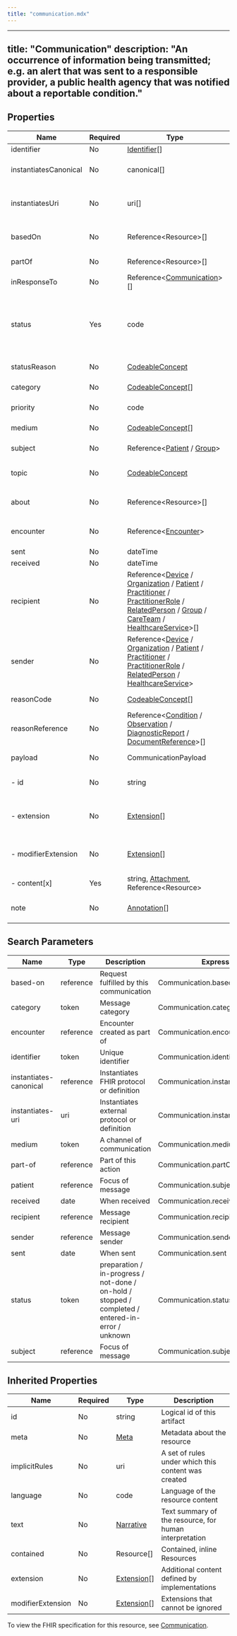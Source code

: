 ```yaml
---
title: "communication.mdx"
---
```


---
title: "Communication"
description: "An occurrence of information being transmitted; e.g. an alert that was sent to a responsible provider, a public health agency that was notified about a reportable condition."
---

## Properties

| Name                  | Required | Type                                                                                                                                                                                                                                                                                                                                                                                                                                                                                                                                        | Description                                                                                       |
| --------------------- | -------- | ------------------------------------------------------------------------------------------------------------------------------------------------------------------------------------------------------------------------------------------------------------------------------------------------------------------------------------------------------------------------------------------------------------------------------------------------------------------------------------------------------------------------------------------- | ------------------------------------------------------------------------------------------------- |
| identifier            | No       | [Identifier](/medical-api/fhir/data-types/identifier)[]                                                                                                                                                                                                                                                                                                                                                                                                                                                                                     | Unique identifier                                                                                 |
| instantiatesCanonical | No       | canonical[]                                                                                                                                                                                                                                                                                                                                                                                                                                                                                                                                 | Instantiates FHIR protocol or definition                                                          |
| instantiatesUri       | No       | uri[]                                                                                                                                                                                                                                                                                                                                                                                                                                                                                                                                       | Instantiates external protocol or definition                                                      |
| basedOn               | No       | Reference&lt;Resource&gt;[]                                                                                                                                                                                                                                                                                                                                                                                                                                                                                                                 | Request fulfilled by this communication                                                           |
| partOf                | No       | Reference&lt;Resource&gt;[]                                                                                                                                                                                                                                                                                                                                                                                                                                                                                                                 | Part of this action                                                                               |
| inResponseTo          | No       | Reference&lt;[Communication](/medical-api/fhir/resources/communication)&gt;[]                                                                                                                                                                                                                                                                                                                                                                                                                                                               | Reply to                                                                                          |
| status                | Yes      | code                                                                                                                                                                                                                                                                                                                                                                                                                                                                                                                                        | preparation / in-progress / not-done / on-hold / stopped / completed / entered-in-error / unknown |
| statusReason          | No       | [CodeableConcept](/medical-api/fhir/data-types/codeableconcept)                                                                                                                                                                                                                                                                                                                                                                                                                                                                             | Reason for current status                                                                         |
| category              | No       | [CodeableConcept](/medical-api/fhir/data-types/codeableconcept)[]                                                                                                                                                                                                                                                                                                                                                                                                                                                                           | Message category                                                                                  |
| priority              | No       | code                                                                                                                                                                                                                                                                                                                                                                                                                                                                                                                                        | routine / urgent / asap / stat                                                                    |
| medium                | No       | [CodeableConcept](/medical-api/fhir/data-types/codeableconcept)[]                                                                                                                                                                                                                                                                                                                                                                                                                                                                           | A channel of communication                                                                        |
| subject               | No       | Reference&lt;[Patient](/medical-api/fhir/resources/patient) / [Group](/medical-api/fhir/resources/group)&gt;                                                                                                                                                                                                                                                                                                                                                                                                                                | Focus of message                                                                                  |
| topic                 | No       | [CodeableConcept](/medical-api/fhir/data-types/codeableconcept)                                                                                                                                                                                                                                                                                                                                                                                                                                                                             | Description of the purpose/content                                                                |
| about                 | No       | Reference&lt;Resource&gt;[]                                                                                                                                                                                                                                                                                                                                                                                                                                                                                                                 | Resources that pertain to this communication                                                      |
| encounter             | No       | Reference&lt;[Encounter](/medical-api/fhir/resources/encounter)&gt;                                                                                                                                                                                                                                                                                                                                                                                                                                                                         | Encounter created as part of                                                                      |
| sent                  | No       | dateTime                                                                                                                                                                                                                                                                                                                                                                                                                                                                                                                                    | When sent                                                                                         |
| received              | No       | dateTime                                                                                                                                                                                                                                                                                                                                                                                                                                                                                                                                    | When received                                                                                     |
| recipient             | No       | Reference&lt;[Device](/medical-api/fhir/resources/device) / [Organization](/medical-api/fhir/resources/organization) / [Patient](/medical-api/fhir/resources/patient) / [Practitioner](/medical-api/fhir/resources/practitioner) / [PractitionerRole](/medical-api/fhir/resources/practitionerrole) / [RelatedPerson](/medical-api/fhir/resources/relatedperson) / [Group](/medical-api/fhir/resources/group) / [CareTeam](/medical-api/fhir/resources/careteam) / [HealthcareService](/medical-api/fhir/resources/healthcareservice)&gt;[] | Message recipient                                                                                 |
| sender                | No       | Reference&lt;[Device](/medical-api/fhir/resources/device) / [Organization](/medical-api/fhir/resources/organization) / [Patient](/medical-api/fhir/resources/patient) / [Practitioner](/medical-api/fhir/resources/practitioner) / [PractitionerRole](/medical-api/fhir/resources/practitionerrole) / [RelatedPerson](/medical-api/fhir/resources/relatedperson) / [HealthcareService](/medical-api/fhir/resources/healthcareservice)&gt;                                                                                                   | Message sender                                                                                    |
| reasonCode            | No       | [CodeableConcept](/medical-api/fhir/data-types/codeableconcept)[]                                                                                                                                                                                                                                                                                                                                                                                                                                                                           | Indication for message                                                                            |
| reasonReference       | No       | Reference&lt;[Condition](/medical-api/fhir/resources/condition) / [Observation](/medical-api/fhir/resources/observation) / [DiagnosticReport](/medical-api/fhir/resources/diagnosticreport) / [DocumentReference](/medical-api/fhir/resources/documentreference)&gt;[]                                                                                                                                                                                                                                                                      | Why was communication done?                                                                       |
| payload               | No       | CommunicationPayload                                                                                                                                                                                                                                                                                                                                                                                                                                                                                                                        | Message payload                                                                                   |
| - id                  | No       | string                                                                                                                                                                                                                                                                                                                                                                                                                                                                                                                                      | Unique id for inter-element referencing                                                           |
| - extension           | No       | [Extension](/medical-api/fhir/data-types/extension)[]                                                                                                                                                                                                                                                                                                                                                                                                                                                                                       | Additional content defined by implementations                                                     |
| - modifierExtension   | No       | [Extension](/medical-api/fhir/data-types/extension)[]                                                                                                                                                                                                                                                                                                                                                                                                                                                                                       | Extensions that cannot be ignored even if unrecognized                                            |
| - content[x]          | Yes      | string, [Attachment](/medical-api/fhir/data-types/attachment), Reference&lt;Resource&gt;                                                                                                                                                                                                                                                                                                                                                                                                                                                    | Message part content                                                                              |
| note                  | No       | [Annotation](/medical-api/fhir/data-types/annotation)[]                                                                                                                                                                                                                                                                                                                                                                                                                                                                                     | Comments made about the communication                                                             |

## Search Parameters

| Name                   | Type      | Description                                                                                       | Expression                          |
| ---------------------- | --------- | ------------------------------------------------------------------------------------------------- | ----------------------------------- |
| based-on               | reference | Request fulfilled by this communication                                                           | Communication.basedOn               |
| category               | token     | Message category                                                                                  | Communication.category              |
| encounter              | reference | Encounter created as part of                                                                      | Communication.encounter             |
| identifier             | token     | Unique identifier                                                                                 | Communication.identifier            |
| instantiates-canonical | reference | Instantiates FHIR protocol or definition                                                          | Communication.instantiatesCanonical |
| instantiates-uri       | uri       | Instantiates external protocol or definition                                                      | Communication.instantiatesUri       |
| medium                 | token     | A channel of communication                                                                        | Communication.medium                |
| part-of                | reference | Part of this action                                                                               | Communication.partOf                |
| patient                | reference | Focus of message                                                                                  | Communication.subject               |
| received               | date      | When received                                                                                     | Communication.received              |
| recipient              | reference | Message recipient                                                                                 | Communication.recipient             |
| sender                 | reference | Message sender                                                                                    | Communication.sender                |
| sent                   | date      | When sent                                                                                         | Communication.sent                  |
| status                 | token     | preparation / in-progress / not-done / on-hold / stopped / completed / entered-in-error / unknown | Communication.status                |
| subject                | reference | Focus of message                                                                                  | Communication.subject               |

## Inherited Properties

| Name              | Required | Type                                                  | Description                                            |
| ----------------- | -------- | ----------------------------------------------------- | ------------------------------------------------------ |
| id                | No       | string                                                | Logical id of this artifact                            |
| meta              | No       | [Meta](/medical-api/fhir/data-types/meta)             | Metadata about the resource                            |
| implicitRules     | No       | uri                                                   | A set of rules under which this content was created    |
| language          | No       | code                                                  | Language of the resource content                       |
| text              | No       | [Narrative](/medical-api/fhir/data-types/narrative)   | Text summary of the resource, for human interpretation |
| contained         | No       | Resource[]                                            | Contained, inline Resources                            |
| extension         | No       | [Extension](/medical-api/fhir/data-types/extension)[] | Additional content defined by implementations          |
| modifierExtension | No       | [Extension](/medical-api/fhir/data-types/extension)[] | Extensions that cannot be ignored                      |

To view the FHIR specification for this resource, see [Communication](https://www.hl7.org/fhir/StructureDefinition/Communication).
